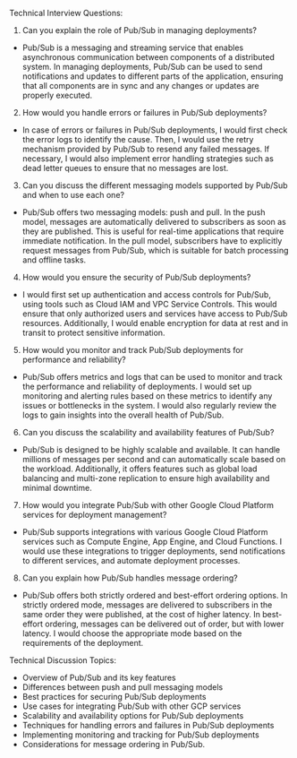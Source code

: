 
Technical Interview Questions:

1. Can you explain the role of Pub/Sub in managing deployments?
- Pub/Sub is a messaging and streaming service that enables asynchronous communication between components of a distributed system. In managing deployments, Pub/Sub can be used to send notifications and updates to different parts of the application, ensuring that all components are in sync and any changes or updates are properly executed.

2. How would you handle errors or failures in Pub/Sub deployments?
- In case of errors or failures in Pub/Sub deployments, I would first check the error logs to identify the cause. Then, I would use the retry mechanism provided by Pub/Sub to resend any failed messages. If necessary, I would also implement error handling strategies such as dead letter queues to ensure that no messages are lost.

3. Can you discuss the different messaging models supported by Pub/Sub and when to use each one?
- Pub/Sub offers two messaging models: push and pull. In the push model, messages are automatically delivered to subscribers as soon as they are published. This is useful for real-time applications that require immediate notification. In the pull model, subscribers have to explicitly request messages from Pub/Sub, which is suitable for batch processing and offline tasks.

4. How would you ensure the security of Pub/Sub deployments?
- I would first set up authentication and access controls for Pub/Sub, using tools such as Cloud IAM and VPC Service Controls. This would ensure that only authorized users and services have access to Pub/Sub resources. Additionally, I would enable encryption for data at rest and in transit to protect sensitive information.

5. How would you monitor and track Pub/Sub deployments for performance and reliability?
- Pub/Sub offers metrics and logs that can be used to monitor and track the performance and reliability of deployments. I would set up monitoring and alerting rules based on these metrics to identify any issues or bottlenecks in the system. I would also regularly review the logs to gain insights into the overall health of Pub/Sub.

6. Can you discuss the scalability and availability features of Pub/Sub?
- Pub/Sub is designed to be highly scalable and available. It can handle millions of messages per second and can automatically scale based on the workload. Additionally, it offers features such as global load balancing and multi-zone replication to ensure high availability and minimal downtime.

7. How would you integrate Pub/Sub with other Google Cloud Platform services for deployment management?
- Pub/Sub supports integrations with various Google Cloud Platform services such as Compute Engine, App Engine, and Cloud Functions. I would use these integrations to trigger deployments, send notifications to different services, and automate deployment processes.

8. Can you explain how Pub/Sub handles message ordering?
- Pub/Sub offers both strictly ordered and best-effort ordering options. In strictly ordered mode, messages are delivered to subscribers in the same order they were published, at the cost of higher latency. In best-effort ordering, messages can be delivered out of order, but with lower latency. I would choose the appropriate mode based on the requirements of the deployment.

Technical Discussion Topics:

- Overview of Pub/Sub and its key features
- Differences between push and pull messaging models
- Best practices for securing Pub/Sub deployments
- Use cases for integrating Pub/Sub with other GCP services
- Scalability and availability options for Pub/Sub deployments
- Techniques for handling errors and failures in Pub/Sub deployments
- Implementing monitoring and tracking for Pub/Sub deployments
- Considerations for message ordering in Pub/Sub. 
